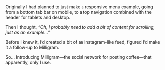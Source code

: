 

<Metatags
  title="Milligram feed | May 9 | CSS Grid a day"
  description="An example of using CSS grid every day, from May 1–31st, 2019."
  thumbnail="https://cssgrid31.brett.cool/opengraph/may-9.png"
  url="https://cssgrid31.brett.cool"
  pathname="/may-9"
/>

<div className={Menu.container}>
  <Header />
  <div className={Menu.posts}>
    <Image
      account="brettjay"
      filename="P5023345"
      caption="A pretty good caff"
      />
    <Image
      account="brettjay"
      filename="P5023353"
      caption="Getting them beans"
      />
    <Image
      account="brettjay"
      filename="P5023364"
      caption="Views from above"
      />
    <Image
      account="brettjay"
      filename="P5023384"
      caption="Nearly ready ☕️👌"
      />
  </div>
</div>

<Footer date={9} prev={true} next={true}>

Originally I had planned to just make a responsive menu example, going from a bottom tab bar on mobile, to a top navigation combined with the header for tablets and desktop.

Then I thought, *“Oh, I probably need to add a bit of content for scrolling, just as an example...”*

Before I knew it, I’d created a bit of an Instagram-like feed, figured I’d make it a follow-up to Milligram.

So... Introducing Milligram—the social network for posting coffee—that apparently, only I use.

</Footer>
